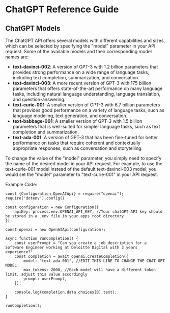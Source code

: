 # ChatGPT Reference Guide

## ChatGPT Models
The ChatGPT API offers several models with different capabilities and sizes, which can be selected by specifying the "model" parameter in your API request. Some of the available models and their corresponding model names are:

- **text-davinci-002**: A version of GPT-3 with 1.2 billion parameters that provides strong performance on a wide range of language tasks, including text completion, summarization, and conversation.
- **text-davinci-003**: A more recent version of GPT-3 with 175 billion parameters that offers state-of-the-art performance on many language tasks, including natural language understanding, language translation, and question-answering.
- **text-curie-001**: A smaller version of GPT-3 with 6.7 billion parameters that provides good performance on a variety of language tasks, such as language modeling, text generation, and conversation.
- **text-babbage-001**: A smaller version of GPT-3 with 1.5 billion parameters that is well-suited for simpler language tasks, such as text completion and summarization.
- **text-ada-001**: A version of GPT-3 that has been fine-tuned for better performance on tasks that require coherent and contextually appropriate responses, such as conversation and storytelling.


To change the value of the "model" parameter, you simply need to specify the name of the desired model in your API request. For example, to use the text-curie-001 model instead of the default text-davinci-003 model, you would set the "model" parameter to "text-curie-001" in your API request.

Example Code:

```
const {Configuration,OpenAIApi} = require("openai");
require('dotenv').config()

const configuration = new Configuration({
    apiKey: process.env.OPENAI_API_KEY, //Your chatGPT API key should be stored in a .env file in your apps root directory
});

const openai = new OpenAIApi(configuration);

async function runCompletion() {
    const userPrompt = "Can you create a job description for a Software Engineer working at Deloitte Digital with 3 years experience?"
    const completion = await openai.createCompletion({
        model: "text-ada-001", //EDIT THIS LINE TO CHANGE THE CHAT GPT MODEL
        max_tokens: 2000, //Each model will have a different token limit, adjust this value accordingly
        prompt: userPrompt,
    });
  
    console.log(completion.data.choices[0].text);
}

runCompletion();
```